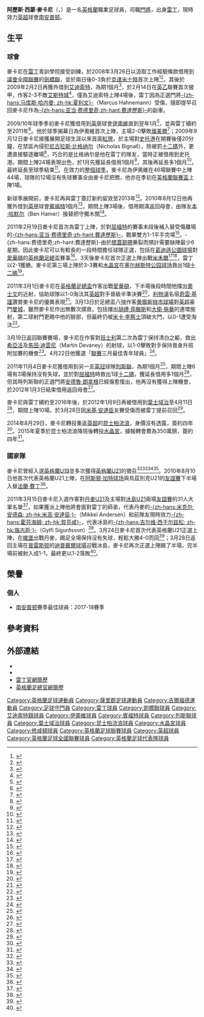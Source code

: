 {{noteTA|G1=Football|G2=FAcup
|T=zh-hans:阿列克斯·麦卡锡; zh-hk:阿歷斯·麥卡菲;zh-tw:亞歷克斯·麥卡錫
|1=zh-hans:阿列克斯; zh-hk:阿歷斯; zh-tw:亞歷克斯;
|2=zh-hans:麦卡锡; zh-hk:麥卡菲; zh-tw:麥卡錫;
|3=zh-hans:阿列克斯·西蒙·麦卡锡;zh-hk:阿歷斯·西蒙·麥卡菲; zh-tw:亞歷克斯·西蒙·麥卡錫;
|4=zh-hans:沃金; zh-hk:胡京;
}}
{{Infobox football biography
| name                = 阿列克斯·麥卡錫<br />''Alex McCarthy''
| image               = Alex McCarthy (27740613413) c.jpg
| image_size          = 200
| caption             = 
| fullname            = Alex Simon McCarthy<ref name=Hugman2010/11>{{cite book |editor-first=Barry J. |editor-last=Hugman |title=The PFA Footballers' Who's Who 2010–11 |year=2010 |publisher=Mainstream Publishing |location=Edinburgh |isbn=978-1-84596-601-0 |page=262}}</ref>
| birth_date          = {{birth date and age|1989|12|3|df=y}}<ref name=Hugman2010/11/>
| birth_place         = {{ENG}}[[吉爾福德|吉爾福德]]
| height              = {{height|ft=6|in=4}}<ref name=Hugman2010/11/>
| currentclub         = [[南安普頓足球俱樂部|南安普頓]] 
| clubnumber          = 1
| position            = [[門將|門將]]
| youthyears1         = 
| youthclubs1         = [[溫布頓足球會|溫布頓]]
| youthyears2         = {{0|0000}}–2006
| youthclubs2         = [[韋康比流浪者足球俱樂部|韋康比流浪者]]
| youthyears3         = 2006–2007
| youthclubs3         = [[雷丁足球俱樂部|雷丁]]
| years1              = 2007–2014
| clubs1              = [[雷丁足球俱樂部|雷丁]]
| caps1               = 70
| goals1              = 0
| years2              = 2007
| clubs2              = → [[沃金足球俱樂部|沃金]]                 
| caps2               = 1
| goals2              = 0
| years3              = 2008
| clubs3              = → [[劍橋聯足球俱樂部|劍橋聯]]
| caps3               = 1
| goals3              = 0
| years4              = 2008
| clubs4              = → [[貝斯聯|貝斯聯]]           
| caps4               = 2
| goals4              = 0
| years5              = 2009
| clubs5              = → [[艾迪索特鎮足球俱樂部|艾迪索特]]    
| caps5               = 4
| goals5              = 0
| years6              = 2009–2010
| clubs6              = → [[約維爾足球俱樂部|約維爾]]         
| caps6               = 44
| goals6              = 0
| years7              = 2010
| clubs7              = → [[布倫特福德足球俱樂部|布倫特福德]]              
| caps7               = 3
| goals7              = 0
| years8              = 2011–2012
| clubs8              = → [[列斯聯足球會|列斯聯]]              
| caps8               = 6
| goals8              = 0
| years9              = 2012
| clubs9              = → [[伊普斯維奇城足球俱樂部|伊普斯維奇]]              
| caps9               = 10
| goals9              = 0
| years10             = 2014–2015
| clubs10             = [[女王公園巡遊者足球俱樂部|女王公園巡遊者]]
| caps10              = 3
| goals10             = 0
| years11             = 2015–2016
| clubs11             = [[水晶宮足球俱樂部|水晶宮]]
| caps11              = 7
| goals11             = 0
| years12             = 2016–     
| clubs12             = [[南安普頓足球俱樂部|南安普頓]]             
| caps12              = 75  
| goals12             = 0
| club-update         = 2020年10月11日
| nationalyears1      = 2010–2011
| nationalteam1       = [[英格蘭21歲以下足球代表隊|英格蘭U21]] 
| nationalcaps1       = 3 
| nationalgoals1      = 0
| nationalyears2      = 2018–
| nationalteam2        = [[英格蘭足球代表隊|英格蘭]]
| nationalcaps2        = 1
| nationalgoals2       = 0
| nationalteam-update = 2019年2月3日
}}
'''阿歷斯·西蒙·麥卡尼'''（{{lang-en|'''Alex Simon McCarthy'''}}，{{bd|1989年|12月3日|catIdx=McCarthy, Alex}}）是一名[[英格蘭|英格蘭]]職業足球員，司職[[門將|門將]]，出身[[雷丁足球俱乐部|雷丁]]，現時效力[[英超|英超]]球會[[南安普顿足球俱乐部|南安普顿]]。

==生平==
===球會===
麥卡尼在[[雷丁足球俱乐部|雷丁]]青訓學院接受訓練，於2008年3月26日以汲取工作經驗條款借用到[[英格蘭足球議會全國聯賽|議會全國聯賽]]的[[剑桥联足球俱乐部|劍橋聯]]，並於兩日後0-3負於[[京达米士特足球俱乐部|京達米士特]]首次上陣<ref name="Reading Keeper Signs">{{cite news
| language = en
| title = Reading Keeper Signs
| url = http://www.cambridge-united.co.uk/page/NewsDetail/0,,10423~1274599,00.html
| publisher = [[剑桥联足球俱乐部|''cambridge-united.co.uk'']]
| date = 2008-03-26
| accessdate = 2009-02-17
| deadurl = yes
| archiveurl = https://web.archive.org/web/20111001142734/http://www.cambridge-united.co.uk/page/NewsDetail/0%2C%2C10423~1274599%2C00.html
| archivedate = 2011-10-01
}}</ref><ref name="Cambridge 0-3 Kidderminster">{{cite news
| language = en 
| title = Cambridge 0–3 Kidderminster
| url = http://news.bbc.co.uk/sport1/hi/football/eng_conf/7309390.stm
| publisher = ''[[BBC_Sport|BBC Sport]]''
| date = 2008-03-29
| accessdate = 2009-02-17}}</ref>。其後於2009年2月2日再獲外借到[[艾迪索特镇足球俱乐部|艾迪索特]]，為期1個月<ref name="Aldershot secure double signing">{{cite news
| language = en
| title = Aldershot secure double signing
| url = http://news.bbc.co.uk/sport1/hi/football/teams/a/aldershot/7865708.stm
| publisher = ''[[BBC_Sport|BBC Sport]]''
| date = 2009-02-02
| accessdate = 2009-02-17
| archive-date = 2009-02-06
| archive-url = https://web.archive.org/web/20090206185200/http://news.bbc.co.uk/sport1/hi/football/teams/a/aldershot/7865708.stm
| dead-url = no
}}</ref>，於2月14日在[[英乙|英乙]]聯賽首次披甲，作客2-3不敵[[埃克塞特城足球俱乐部|艾斯特城]]<ref name="Exeter 3-2 Aldershot">{{cite news
| language = en
| title = Exeter 3–2 Aldershot
| url = http://news.bbc.co.uk/sport1/hi/football/eng_div_3/7876773.stm
| publisher = ''[[BBC_Sport|BBC Sport]]''
| date = 2009-02-14
| accessdate = 2009-02-17
| archive-date = 2009-02-16
| archive-url = https://web.archive.org/web/20090216162154/http://news.bbc.co.uk/sport1/hi/football/eng_div_3/7876773.stm
| dead-url = no
}}</ref>，僅為艾迪索特上陣4場後，雷丁因為正選門將[[马库斯·哈内曼|-{zh-hans:马库斯·哈内曼; zh-hk:夏利文}-]]（Marcus Hahnemann）受傷，隨即提早召回麥卡尼作為[[亚当·费德里奇|-{zh-hans:亚当·费德里奇;zh-hant:費達歷斯}-]]的副車。

2009/10年球季季初麥卡尼獲借用到[[英甲|英甲]]球會[[约维尔足球俱乐部|伊奧維]]直到翌年1月<ref>{{cite web
| language = en
| title = Yeovil take Royals keeper on loan
| url = http://news.bbc.co.uk/sport1/hi/football/teams/y/yeovil/8167029.stm
| publisher = ''[[BBC_Sport|BBC Sport]]''
| date = 2009-07-24
| accessdate = 2011-03-30
| archive-date = 2019-07-13
| archive-url = https://web.archive.org/web/20190713065824/http://news.bbc.co.uk/sport2/hi/football/teams/y/yeovil/8167029.stm
| dead-url = no
}}</ref>，並與雷丁續約至2011年<ref>{{cite news |language=en |url=http://www.skysports.com/story/0,19528,11673_5488707,00.html |title=McCarthy earns Royals extension |publisher=''Sky Sports'' |date=2009-08-13 |accessdate=2011-03-30}}</ref>。他於球季揭幕日為伊奧維首次上陣，主場2-0擊敗[[特兰米尔流浪者足球俱乐部|燦美爾]]<ref>{{cite news |language=en |url=http://news.bbc.co.uk/sport2/hi/football/eng_div_2/8186304.stm |title=Yeovil 2-0 Tranmere |publisher=''[[BBC_Sport|BBC Sport]]'' |date=2009-08-08 |accessdate=2011-03-30}}</ref>；2009年9月12日麥卡尼接獲展開足球生涯以來首面[[紅牌|紅牌]]，於主場對[[斯托克港足球俱乐部|史托港]]在開賽後僅20分鐘，在禁區內侵犯[[尼古拉斯·比格纳尔|尼古拉斯·比格纳尔]]（Nicholas Bignall），除被罰[[十二碼|十二碼]]外，更遭直接驅逐離場<ref>{{cite news |language=en |url=http://news.bbc.co.uk/sport2/hi/football/eng_div_2/8246615.stm |title=Yeovil 2-2 Stockport |publisher=''[[BBC_Sport|BBC Sport]]'' |date=2009-09-12 |accessdate=2011-03-30}}</ref>，巧合的是比格纳尔是他在雷丁的隊友，當時正被借用到史托港。期間上陣24場表現出色，於1月先獲延長借用1個月<ref>{{cite news |language=en |url=http://www.skysports.com/story/0,19528,11673_5886889,00.html |title=McCarthy extends Yeovil loan |publisher=''Sky Sports'' |date=2010-01-26 |accessdate=2011-03-30}}</ref>，其後再延長多1個月<ref>{{cite news |language=en |url=http://www.skysports.com/story/0,19528,11673_5977828,00.html |title=McCarthy extends loan stay |publisher=''Sky Sports'' |date=2010-02-24 |accessdate=2011-03-30}}</ref>，最終延長至球季結束<ref>{{cite news |language=en |url=http://www.skysports.com/story/0,19528,11095_6052208,00.html |title=Keeper extends Glovers stay |publisher=''Sky Sports'' |date=2010-03-24 |accessdate=2011-03-30}}</ref>。在效力的[[2009年至2010年英格蘭足球甲級聯賽|整個球季]]，麥卡尼為伊奧維在46場聯賽中上陣44場，球隊的12場沒有失球賽事全由麥卡尼把關，他亦在季初在[[英格蘭聯賽盃|英格蘭聯賽盃]]上陣1場。

新球季展開前，麥卡尼再與雷丁簽訂新約留效至2013年<ref>{{cite news |language=en |url=http://www.skysports.com/story/0,19528,11095_6303253,00.html |title=McCarthy pens Royals deal |publisher=''Sky Sports'' |date=2010-08-09 |accessdate=2011-03-30}}</ref>。2010年8月12日他再獲外借到[[英甲|英甲]]球會[[布伦特福德足球俱乐部|賓福特]]1個月<ref>{{cite news |language=en |url=http://www.skysports.com/story/0,19528,11673_6308848,00.html |title=McCarthy moves to Brentford |publisher=''Sky Sports'' |date=2010-08-12 |accessdate=2011-03-30}}</ref>，期間上陣3場後，借用期滿返回母會，由隊友[[本·哈默尔|本·哈默尔]]（Ben Hamer）接替把守獨木關<ref>{{cite news |language=en |url=http://news.bbc.co.uk/sport2/hi/football/teams/b/brentford/8958474.stm |title=Brentford re-sign Reading goalkeeper Ben Hamer |publisher=''[[BBC_Sport|BBC Sport]]'' |date=2010-08-31 |accessdate=2011-03-30}}</ref>。

2011年2月19日麥卡尼首次為雷丁上陣，於對[[沃特福德足球俱乐部|屈福特]]的賽事末段後補入替受傷離場的[[亚当·费德里奇|-{zh-hans:亚当·费德里奇;zh-hant:費達歷斯}-]]，戰果雙方1-1平手完場<ref>{{cite web
| language = en
| title = Report: Royals held by Hornets
| url = http://www.readingfc.co.uk/page/MatchReport/0,,10306~53011,00.html
| publisher = [[雷丁足球俱乐部|''readingfc.co.uk'']]
| date = 2011-02-19
| deadurl = yes
| archiveurl = https://web.archive.org/web/20110224024419/http://www.readingfc.co.uk/page/MatchReport/0%2C%2C10306~53011%2C00.html
| archivedate = 2011-02-24
}}</ref>。-{zh-hans:费德里奇;zh-hant:費達歷斯}-由於[[膝蓋|膝蓋]][[韌帶|韌帶]]撕裂而預計需要缺陣最少6星期，因此麥卡尼可以有較長的一段時間擔任球隊正選，包括在[[葛迪遜公園球場|葛迪遜公園球場]]對[[埃弗顿足球俱乐部|愛華頓]]的[[英格蘭足總盃|英格蘭足總盃]]賽事<ref>{{cite web
 |language  = en
 |title     = Impressive McCarthy aiming to keep jersey
 |url       = http://www.localberkshire.co.uk/sport/roundup/articles/2011/02/25/50799-impressive-mccarthy-aiming-to-keep-jersey
 |publisher = ''localberkshire.co.uk''
 |date      = 2011-02-25
}}{{dead link|date=2018年5月 |bot=InternetArchiveBot |fix-attempted=yes }}</ref>。3天後麥卡尼首次正選上陣出戰[[米尔沃尔足球俱乐部|米禾爾]]<ref>{{cite web
| language = en
| title = Report: Irish duo win it for Royals
| url = http://www.readingfc.co.uk/page/MatchReport/0,,10306~53477,00.html
| publisher = [[雷丁足球俱乐部|''readingfc.co.uk'']]
| date = 2011-02-22
| deadurl = yes
| archiveurl = https://web.archive.org/web/20110505070109/http://www.readingfc.co.uk/page/MatchReport/0%2C%2C10306~53477%2C00.html
| archivedate = 2011-05-05
}}</ref><ref>{{cite web
| language = en
| title = McCarthy: "I thrive on the pressure"
| url = http://www.readingfc.co.uk/page/NewsDetail/0,,10306~2300239,00.html
| publisher = [[雷丁足球俱乐部|''readingfc.co.uk'']]
| date = 2011-02-23
| deadurl = yes
| archiveurl = https://web.archive.org/web/20110224230330/http://www.readingfc.co.uk/page/NewsDetail/0%2C%2C10306~2300239%2C00.html
| archivedate = 2011-02-24
}}</ref>，雷丁以2-1獲勝。麥卡尼第三場上陣於3-3賽和[[水晶宫足球俱乐部|水晶宮]]在[[塞尔赫斯特公园球场|塞尔赫斯特公园球场]]救出1個[[十二碼|十二碼]]<ref>{{cite web
| language = en
| title = Report: Royals fight for 3-3 draw
| url = http://www.readingfc.co.uk/page/NewsDetail/0,,10306~2303108,00.html
| publisher = [[雷丁足球俱乐部|''readingfc.co.uk'']]
| date = 2011-02-26
| deadurl = yes
| archiveurl = https://web.archive.org/web/20110302023812/http://www.readingfc.co.uk/page/NewsDetail/0%2C%2C10306~2303108%2C00.html
| archivedate = 2011-03-02
}}</ref>。

2011年3月1日麥卡尼在[[英格蘭足總盃|英格蘭足總盃]]作客出戰[[埃弗顿足球俱乐部|愛華頓]]，下半場後段時間他擋出[[莱昂·奥斯曼|奧士文]]的近射，協助球隊以1-0淘汰其[[英超|英超]]對手晉級半準決賽<ref>{{cite news |language=en |url=http://news.bbc.co.uk/sport2/hi/football/fa_cup/9409680.stm |title=Everton 0-1 Reading |publisher=''[[BBC_Sport|BBC Sport]]'' |date=2011-03-01 |accessdate=2011-03-31}}</ref>，[[利物浦足球俱乐部|利物浦]]名宿[[凯文·基冈|奇雲·基瑾]]讚賞麥卡尼的優異表現<ref>{{cite web
| language = en
| title = Keegan hails "tremendous" McCarthy
| url = http://www.readingfc.co.uk/page/NewsDetail/0,,10306~2305928,00.html
| publisher = [[雷丁足球俱乐部|''readingfc.co.uk'']]
| date = 2011-03-02
| deadurl = yes
| archiveurl = https://web.archive.org/web/20110305235658/http://www.readingfc.co.uk/page/NewsDetail/0%2C%2C10306~2305928%2C00.html
| archivedate = 2011-03-05
}}</ref>。3月13日於足總盃八強作客[[曼徹斯特市球場|曼徹斯特市球場]]對[[英超|英超]]豪門[[曼彻斯特城足球俱乐部|曼城]]，雖然麥卡尼作出無數次撲救，包括擋出[[胡禮·菲臘斯|胡禮·菲臘斯]]和[[大衛·席爾瓦|大衛·施華]]的連環施射，第二球射門更踢中他的臉部，但最終仍被[[米卡·李察士|米卡·李察士]]頂破大門，以0-1遭受淘汰<ref>{{cite news |language=en |url=http://news.bbc.co.uk/sport2/hi/football/fa_cup/9421251.stm |title=Man City 1-0 Reading |publisher=''[[BBC_Sport|BBC Sport]]'' |date=2011-03-13 |accessdate=2011-03-31}}</ref>。

3月19日返回聯賽賽場，麥卡尼在作客對[[巴恩斯利足球俱乐部|班士利]]第二次為雷丁保持清白之軀，救出[[馬龍·希亞活|希亞活]]及[[马丁·德瓦尼|馬田·迪雲尼]]（Martin Devaney）的射球，以1-0擊敗對手保持晉身升班附加賽的機會<ref>{{cite web
| language = en
| title = Barnsley vs Reading
| url = http://www.readingfc.co.uk/page/MatchReport/0,,10306~51876,00.html
| publisher = [[雷丁足球俱乐部|''readingfc.co.uk'']]
| date = 2011-03-19
| deadurl = yes
| archiveurl = https://web.archive.org/web/20110322041247/http://www.readingfc.co.uk/page/MatchReport/0%2C%2C10306~51876%2C00.html
| archivedate = 2011-03-22
}}</ref>。4月22日他獲選「[[英格蘭足球聯賽|聯賽]]三月最佳青年球員」<ref>{{cite news |language=en |url=http://www.football-league.co.uk/championship/news/20110422/mccarthy-named-young-player-of-the-month_2293322_2339673 |title=McCarthy named Young Player of the Month |publisher=[[英格蘭足球聯賽|''football-league.co.uk'']] |date=2011-04-22 |accessdate=2011-04-22 |deadurl=yes |archiveurl=https://web.archive.org/web/20110521043139/http://www.football-league.co.uk/championship/news/20110422/mccarthy-named-young-player-of-the-month_2293322_2339673 |archivedate=2011-05-21 }}</ref>。

2011年11月4日麥卡尼獲借用到另一支[[英冠|英冠]]球隊[[列斯聯足球會|列斯聯]]，為期1個月<ref>{{cite news |language=en |url=http://news.bbc.co.uk/sport2/hi/football/15571443.stm |title=Leeds United agree loan deal for keeper Alex McCarthy |publisher=''[[BBC_Sport|BBC Sport]]'' |date=2011-11-04 |accessdate=2011-11-04}}</ref>，期間上陣6場有3場保持沒有失球，並於對[[沃特福德足球俱乐部|屈福特]]時救出1球[[十二碼|十二碼]]，獲延長借用多1個月<ref>{{cite news |language=en |url=http://news.bbc.co.uk/sport2/hi/football/16140201.stm |title=Leeds United extend Reading keeper Alex McCarthy's loan |publisher=''[[BBC_Sport|BBC Sport]]'' |date=2011-12-12 |accessdate=2012-01-15}}</ref>，但其時列斯聯的正選門將[[安德魯·朗拿根|安德魯·朗拿根]]已經傷愈復出，他再沒有獲得上陣機會，於2012年1月3日結束借用返回母會<ref>{{cite news |language=en |url=http://www.leedsunited.com/news/20120103/loan-duo-return-to-clubs_2247585_2564698 |title=LOAN DUO RETURN TO CLUBS |publisher=[[列斯聯足球會|''leedsunited.com'']] |date=2012-01-03 |accessdate=2012-01-15 |archive-date=2012-01-08 |archive-url=https://web.archive.org/web/20120108054652/http://www.leedsunited.com/news/20120103/loan-duo-return-to-clubs_2247585_2564698 |dead-url=no }}</ref>。

麥卡尼與雷丁續約至2016年後，於2012年1月9日再被借用到[[伊普斯维奇城足球俱乐部|葉士域治]]至4月11日<ref>{{cite news |language=en |url=http://news.bbc.co.uk/sport2/hi/football/16467168.stm |title=Ipswich Town sign Reading keeper Alex McCarthy on loan |publisher=''[[BBC_Sport|BBC Sport]]'' |date=2012-01-09 |accessdate=2012-01-15}}</ref>，期間上陣10場，於3月28日因[[米基·安達臣|米基·安達臣]]友賽受傷而被雷丁提前召回<ref>{{cite news |language=en |url=http://www.football-league.co.uk/championship/news/20120328/mccarthy-makes-royals-return_2293322_2698730 |title=McCarthy makes Royals return |publisher=[[英格蘭足球聯賽|''football-league.co.uk'']] |date=2012-03-28 |accessdate=2012-03-31 }}{{dead link|date=2018年1月 |bot=InternetArchiveBot |fix-attempted=yes }}</ref>。

2014年8月29日，麥卡尼轉投重返[[英超|英超]]的[[女王公园巡游者足球俱乐部|昆士柏流浪]]，身價沒有透露，簽約四年<ref>{{citenews |language=en |url=http://www.bbc.com/sport/0/football/28991767 |title=Alex McCarthy: Goalkeeper joins QPR from Reading |work=''[[BBC_Sport|BBC Sport]]'' |date=2014-08-29 |accessdate=2014-08-30 }}</ref>。2015年夏季於昆士柏流浪降班後轉投[[水晶宫足球俱乐部|水晶宮]]，據報轉會費為350萬鎊，簽約四年<ref>{{citenews |language=en |url=http://www.bbc.com/sport/0/football/33644447 |title=Alex McCarthy: Goalkeeper moves from QPR to Crystal Palace |work=''[[BBC_Sport|BBC Sport]]'' |date=2015-07-23 |accessdate=2015-07-24 }}</ref>。

===國家隊===
麥卡尼曾經入選[[英格蘭19歲以下足球代表隊|英格蘭U19]]並多次獲得[[英格蘭21歲以下足球代表隊|英格蘭U21]]的徵召<ref>{{cite news 
| language = en
| url = http://www.ciderspace.co.uk/ASP/news/news.asp?NewsItemId=10168
| title = McCarthy Gets England Call-Up
| publisher = ''ciderspace.co.uk''
| date =2009-08-27
}}</ref><ref>{{cite news
| language = en
| url = http://www.ciderspace.co.uk/ASP/news/news.asp?NewsItemId=10513
| title = McCarthy Gets England Under 21s Call-Up For Macedonia Clash
| publisher = ''ciderspace.co.uk''
| date = 2009-10-04
| deadurl = yes
| archiveurl = https://web.archive.org/web/20141129031241/http://www.ciderspace.co.uk/ASP/news/news.asp?NewsItemId=10513
| archivedate = 2014-11-29
}}</ref><ref>{{cite news
| language = en
| url = http://www.ciderspace.co.uk/ASP/news/news.asp?NewsItemId=10795
| title = McCarthy Gets England Call-Up For Wembley Fixture
| publisher = ''ciderspace.co.uk''
| date = 2009-11-04
| deadurl = yes
| archiveurl = https://web.archive.org/web/20141129031049/http://www.ciderspace.co.uk/ASP/news/news.asp?NewsItemId=10795
| archivedate = 2014-11-29
}}</ref><ref>{{cite news
| language = en
| url = http://www.ciderspace.co.uk/ASP/news/news.asp?NewsItemId=11729
| title = McCarthy Gets England Call-Up For Greece Visit
| publisher = ''ciderspace.co.uk''
| date = 2010-02-24
| deadurl = yes
| archiveurl = https://web.archive.org/web/20141129031051/http://www.ciderspace.co.uk/ASP/news/news.asp?NewsItemId=11729
| archivedate = 2014-11-29
}}</ref>。2010年8月10日他首次代表英格蘭U21上陣，在[[阿斯顿·加特球场|阿斯顿·加特球场]]與烏茲別克U21的[[友誼賽|友誼賽]]下半場入替[[法蘭·費丁|法蘭·費丁]]<ref>{{cite news |language=en |url=http://news.bbc.co.uk/sport2/hi/football/8902828.stm |title=England U21 2-0 Uzbekistan U21 |publisher=''[[BBC_Sport|BBC Sport]]'' |date=2010-08-10 |accessdate=2011-03-31}}</ref>。

2011年3月15日麥卡尼入選作客對[[丹麥21歲以下國家足球隊|丹麥U21]]及主場對[[冰島21歲以下國家足球隊|冰島U21]]兩場[[友誼賽|友誼賽]]的31人大軍名單<ref>{{cite news
| language = en
| url = http://www.thefa.com/England/mens-under-21s/News/2011/Squad-Den-Ice
| title = Pearce picks big squad
| publisher = [[英格蘭足球總會|''thefa.com'']]
| date = 2011-03-15
| deadurl = yes
| archiveurl = https://archive.is/20130104222409/http://www.thefa.com/England/mens-under-21s/News/2011/Squad-Den-Ice
| archivedate = 2013-01-04
}}</ref>，如果獲派上陣他將會面對雷丁的師弟，代表丹麥的[[米克尔·安德森|-{zh-hans:米克尔·安德森; zh-hk:米高·安達臣;}-]]（Mikkel Andersen）和前隊友現時效力[[霍芬海姆足球俱乐部|-{zh-hans:霍芬海姆; zh-hk:賀芬咸}-]]，代表冰島的[[吉尔维·西于尔兹松|-{zh-hans:吉尔维·西于尔兹松; zh-hk:施古臣;}-]]（Gylfi Sigurðsson）<ref>{{cite news 
| language = en
| url = http://www.getreading.co.uk/sport/football/readingfc/s/2089317_reading_goalkeeper_gets_england_callup
| title = Reading goalkeeper gets England call-up
| publisher = ''getreading.co.uk''
| date =2011-03-15
}}</ref>。3月24日麥卡尼首次代表英格蘭U21正選上陣，在[[維堡_(丹麥)|維堡]]出戰丹麥，踢足全場保持沒有失球，輕鬆大勝4-0而回<ref>{{cite news
| language = en
| url = http://www.readingfc.co.uk/page/NewsDetail/0,,10306~2323751,00.html
| title = Joy for McCarthy on u21s debut
| publisher = [[雷丁足球俱乐部|''readingfc.co.uk'']]
| date = 2011-03-25
| deadurl = yes
| archiveurl = https://web.archive.org/web/20110427143445/http://www.readingfc.co.uk/page/NewsDetail/0%2C%2C10306~2323751%2C00.html
| archivedate = 2011-04-27
}}</ref>；3月28日返回主場在[[普雷斯顿|普雷斯顿]]的[[迪普戴爾球場|迪普戴爾球場]]迎戰冰島，麥卡尼再次正選上陣踢了半場，完半場前被射入成1-1，最終更以1-2落敗<ref>{{cite news |language=en |url=http://www.thefa.com/England/mens-under-21s/News/match-centre/2011/EnglandIceland/report?p=mr&mid=147313 |title=Three Lions frozen out |publisher=[[英格蘭足球總會|''thefa.com'']] |date=2011-03-28 |accessdate=2011-03-31}}</ref>。

== 榮譽 ==
=== 個人 ===
*[[南安普顿足球俱乐部|南安普顿]]賽季最佳球員：2017-18賽季


==參考資料==
{{reflist|2}}

==外部連結==
*{{soccerbase|id=48930|name=阿歷斯·麥卡尼}}
*{{soccerbase|id=47167|name=阿歷斯·麥卡尼}}
*[https://web.archive.org/web/20110724083219/http://www.readingfc.co.uk/page/ProfilesDetail/0,,10306~41458,00.html 雷丁官網簡歷]
*[http://www.thefa.com/England/All-Teams/Players/M/Alex-Mc-Carthy 英格蘭足總官網簡歷]

{{修咸頓球員名單}}
{{2011年歐洲U21足球錦標賽英格蘭U21參賽名單}}

{{DEFAULTSORT:Maccarthy, Alex}}
[[Category:英格蘭足球運動員|Category:英格蘭足球運動員]]
[[Category:薩里郡足球運動員|Category:薩里郡足球運動員]]
[[Category:吉爾福德運動員|Category:吉爾福德運動員]]
[[Category:足球守門員|Category:足球守門員]]
[[Category:雷丁球員|Category:雷丁球員]]
[[Category:劍橋聯球員|Category:劍橋聯球員]]
[[Category:艾迪索特鎮球員|Category:艾迪索特鎮球員]]
[[Category:伊奧維球員|Category:伊奧維球員]]
[[Category:賓福特球員|Category:賓福特球員]]
[[Category:列斯聯球員|Category:列斯聯球員]]
[[Category:葉士域治球員|Category:葉士域治球員]]
[[Category:昆士柏流浪球員|Category:昆士柏流浪球員]]
[[Category:水晶宮球員|Category:水晶宮球員]]
[[Category:修咸頓球員|Category:修咸頓球員]]
[[Category:英格蘭足球聯賽球員|Category:英格蘭足球聯賽球員]]
[[Category:英超球員|Category:英超球員]]
[[Category:英格蘭足球全國聯賽球員|Category:英格蘭足球全國聯賽球員]]
[[Category:英格蘭足球代表隊球員|Category:英格蘭足球代表隊球員]]